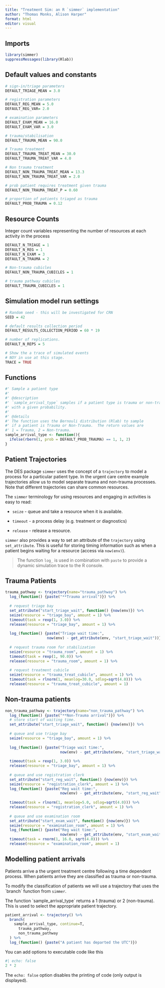 ```yaml
---
title: "Treatment Sim: an R `simmer` implementation"
author: "Thomas Monks, Alison Harper"
format: html
editor: visual
---
```


## Imports

```r
library(simmer)
suppressMessages(library(Rlab))
```

## Default values and constants

```r
# sign-in/triage parameters
DEFAULT_TRIAGE_MEAN = 3.0

# registration parameters
DEFAULT_REG_MEAN = 5.0
DEFAULT_REG_VAR= 2.0

# examination parameters
DEFAULT_EXAM_MEAN = 16.0
DEFAULT_EXAM_VAR = 3.0

# trauma/stabilisation
DEFAULT_TRAUMA_MEAN = 90.0

# Trauma treatment
DEFAULT_TRAUMA_TREAT_MEAN = 30.0
DEFAULT_TRAUMA_TREAT_VAR = 4.0

# Non trauma treatment
DEFAULT_NON_TRAUMA_TREAT_MEAN = 13.3
DEFAULT_NON_TRAUMA_TREAT_VAR = 2.0

# prob patient requires treatment given trauma
DEFAULT_NON_TRAUMA_TREAT_P = 0.60

# proportion of patients triaged as trauma
DEFAULT_PROB_TRAUMA = 0.12
```

## Resource Counts

Integer count variables representing the number of resources at each activity in the process

```r
DEFAULT_N_TRIAGE = 1
DEFAULT_N_REG = 1
DEFAULT_N_EXAM = 3
DEFAULT_N_TRAUMA = 2

# Non-trauma cubicles
DEFAULT_NON_TRAUMA_CUBICLES = 1

# trauma pathway cubicles
DEFAULT_TRAUMA_CUBICLES = 1
```

## Simulation model run settings

```r
# Random seed - this will be investigated for CRN
SEED = 42

# default results collection period
DEFAULT_RESULTS_COLLECTION_PERIOD = 60 * 19

# number of replications.
DEFAULT_N_REPS = 5

# Show the a trace of simulated events
# NOY in use at this stage.
TRACE = TRUE
```

## Functions

```r
#' Sample a patient type
#' 
#' @description
#' `sample_arrival_type` samples if a patient type is trauma or non-trauma
#' with a given probability.
#'
#' @details
#' The function uses the Bernouli distribution (Rlab) to sample
#' if a patient is Trauma or Non-Trauma.  The return values are 
#' 1 = Trauma, 2 = Non-trauma.
sample_arrival_type <- function(){
  ifelse(rbern(1, prob = DEFAULT_PROB_TRAUMA) == 1, 1, 2)
}
```

## Patient Trajectories

The DES package `simmer` uses the concept of a `trajectory` to model a process for a particular patient type. In the urgent care centre example trajectories allow us to model separate trauma and non-trauma processes. Note that different trajectories can share common resources.

The `simmer` terminology for using resources and engaging in activities is easy to read:

-   `seize` - queue and take a resource when it is available.

-   `timeout` - a process delay (e.g. treatment or diagnostics)

-   `release` - release a resource.

`simmer` also provides a way to set an attribute of the `trajectory` using `set_attribute`. This is useful for storing timing information such as when a patient begins waiting for a resource (access via `now(env)`).

> The function `log_` is used in combination with `paste` to provide a dynamic simulation trace to the R console.

## Trauma Patients

```r
trauma_pathway <- trajectory(name="trauma_pathway") %>%
  log_(function() {paste("**Trauma arrival")}) %>% 
  
  # request triage bay
  set_attribute("start_triage_wait", function() {now(env)}) %>%
  seize(resource = "triage_bay", amount = 1) %>%
  timeout(task = rexp(1, 3.0)) %>%
  release(resource = "triage_bay", amount = 1) %>%
  
  log_(function() {paste("Triage wait time:",
                   now(env) - get_attribute(env, "start_triage_wait"))}) %>%
  
  # request trauma room for stabilization
  seize(resource = "trauma_room", amount = 1) %>%
  timeout(task = rexp(1, 90.0)) %>%
  release(resource = "trauma_room", amount = 1) %>%
  
  # request treatment cubicle
  seize(resource = "trauma_treat_cubicle", amount = 1) %>%
  timeout(task = rlnorm(1, meanlog=30.0, sdlog=sqrt(4.0))) %>%
  release(resource = "trauma_treat_cubicle", amount = 1)
```

## Non-trauma patients

```r
non_trauma_pathway <- trajectory(name="non_trauma_pathway") %>%
  log_(function() {paste("**Non-Trauma arrival")}) %>% 
  # store start of waiting time.
  set_attribute("start_triage_wait", function() {now(env)}) %>%
  
  # queue and use triage bay
  seize(resource = "triage_bay", amount = 1) %>%
  
  log_(function() {paste("Triage wait time:",
                         now(env) - get_attribute(env, "start_triage_wait"))}) %>%
  
  timeout(task = rexp(1, 3.0)) %>%
  release(resource = "triage_bay", amount = 1) %>%
  
  # queue and use registration clerk
  set_attribute("start_reg_wait", function() {now(env)}) %>%
  seize(resource = "registration_clerk", amount = 1) %>%
  log_(function() {paste("Reg wait time:",
                         now(env) - get_attribute(env, "start_reg_wait"))}) %>%
  
  timeout(task = rlnorm(1, meanlog=5.0, sdlog=sqrt(4.0))) %>%
  release(resource = "registration_clerk", amount = 1) %>%
  
  # queue and use examination room
  set_attribute("start_exam_wait", function() {now(env)}) %>%
  seize(resource = "examination_room", amount = 1) %>%
  log_(function() {paste("Reg wait time:",
                         now(env) - get_attribute(env, "start_exam_wait"))}) %>%
  timeout(task = rnorm(1, 16.0, sqrt(4.0))) %>%
  release(resource = "examination_room", amount = 1)
```

## Modelling patient arrivals

Patients arrive a the urgent treatment centre following a time dependent process. When patients arrive they are classified as trauma or non-trauma.

To modify the classification of patients we will use a trajectory that uses the \`branch\` function from `simmer`.

The function \`sample_arrival_type\` returns a 1 (trauma) or 2 (non-trauma). This is used to select the appropriate patient trajectory.

```r
patient_arrival <- trajectory() %>%
  branch(
    sample_arrival_type, continue=T,
      trauma_pathway,
      non_trauma_pathway
  ) %>%
  log_(function() {paste("A patient has departed the UTC")})
```

You can add options to executable code like this

```r
#| echo: false
2 * 2
```

The `echo: false` option disables the printing of code (only output is displayed).
